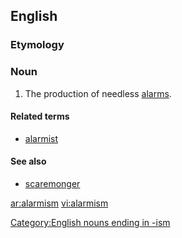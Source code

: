 ==English==

===Etymology===
{{suffix|alarm|ism}}

===Noun===
{{wikipedia}}
{{en-noun|-}}

# The production of needless [[alarm]]s.
[[Category:English nouns ending in -ism]]
====Related terms====
*[[alarmist]]

====See also====
*[[scaremonger]]

[[ar:alarmism]]
[[vi:alarmism]]